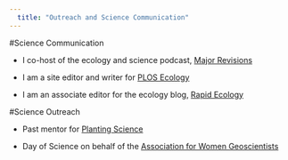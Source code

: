```yaml
---
  title: "Outreach and Science Communication"
---
```

  
  #Science Communication
  
  * I co-host of the ecology and science podcast, [Major Revisions](http://www.majorrevisionsshow.com)
  
  * I am a site editor and writer for [PLOS Ecology](http://blogs.plos.org/ecology)
  
  * I am an associate editor for the ecology blog, [Rapid Ecology](http://www.rapidecology.com)
  
  #Science Outreach
  
  * Past mentor for [Planting Science](http://www.plantingscience.org)
  
  * Day of Science on behalf of the [Association for Women Geoscientists](http://www.awg.org)
